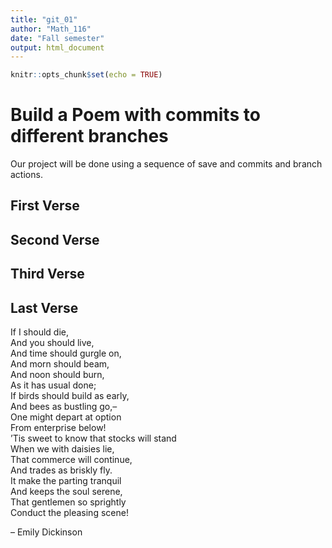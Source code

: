 ---
title: "git_01"
author: "Math_116"
date: "Fall semester"
output: html_document
---

```{r setup, include=FALSE}
knitr::opts_chunk$set(echo = TRUE)
```
# Build a Poem with commits to different branches
Our project will be done using a sequence of save and commits and branch actions.
<!-- Do not modify or change any text in "!--" bracketed areas such as this --- these are instructions to
you, if you change any of this the git program will notice it and compromise your git merging strategy !-->

## First Verse 
<!--Put the first five lines of a poem by Lewis Carrol in this section!-->

## Second Verse
<!--Put the first five lines of a poem by Robert Frost here!-->

## Third Verse
<!--Put the first two verses of The Walrus and the Carpenter here!-->

## Last Verse
<!--Put a short poem of your choice 8-20 lines,here!-->
If I should die,   
And you should live,    
And time should gurgle on,    
And morn should beam,    
And noon should burn,   
As it has usual done;   
If birds should build as early,   
And bees as bustling go,–    
One might depart at option    
From enterprise below!    
‘Tis sweet to know that stocks will stand    
When we with daisies lie,    
That commerce will continue,    
And trades as briskly fly.   
It make the parting tranquil   
And keeps the soul serene,   
That gentlemen so sprightly   
Conduct the pleasing scene!   

– Emily Dickinson
